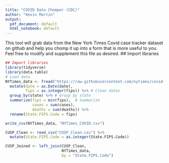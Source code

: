 ```yaml
---
title: "COVID Data Chomper (CDC)"
author: "Kevin Martin"
output:
  pdf_document: default
  html_notebook: default
---
```

This tool will grab data from the New York Times Covid case tracker dataset on github and help you chomp it up into a form that is more useful to you. Feel free to modify and supplement this file as desired. 
## Import libraries
```r
## Import libraries
library(tidyverse)
library(data.table)
# Load data
NYTimes_data <- fread("https://raw.githubusercontent.com/nytimes/covid-19-data/master/us-states.csv") %>%
  mutate(date = as.Date(date),
         fips = as.integer(fips)) %>% # Clean dates
  group_by(state) %>% # Group by state
  summarize(fips = min(fips),  # Summarize
            cases = sum(cases),
            deaths = sum(deaths)) %>%
  rename(State.FIPS.Code = fips)

write_csv(NYTimes_data, "NYTimes_COVID.csv")

CUSP_Clean <- read_csv("CUSP_Clean.csv") %>%
  mutate(State.FIPS.Code = as.integer(State.FIPS.Code))

CUSP_Joined <- left_join(CUSP_Clean, 
                         NYTimes_data,
                         by = "State.FIPS.Code")
```